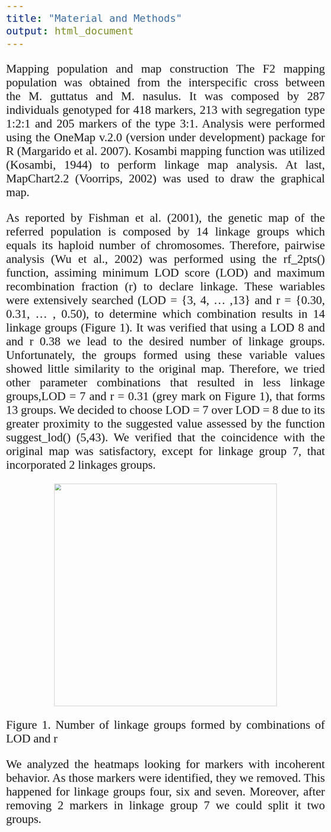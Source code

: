 ```yaml
---
title: "Material and Methods"
output: html_document
---
```


<style>
body {
text-align: justify;
font-family: Times;
font-size: 2em
}
</style>

Mapping population and map construction
The F2 mapping population was obtained from the interspecific cross between the M. guttatus and M. nasulus. It was composed by 287 individuals genotyped for 418 markers, 213 with segregation type 1:2:1 and 205 markers of the type 3:1.  Analysis were performed using the OneMap v.2.0 (version under development) package for R (Margarido et al. 2007). Kosambi mapping function was utilized (Kosambi, 1944) to perform linkage map analysis. At last, MapChart2.2 (Voorrips, 2002) was used to draw the graphical map.

As reported by Fishman et al. (2001), the genetic map of the referred population is composed by 14 linkage groups which equals its haploid number of chromosomes. Therefore, pairwise analysis (Wu et al., 2002) was performed using the rf_2pts() function, assiming minimum LOD score (LOD) and maximum recombination fraction (r) to declare linkage. These wariables were extensively searched (LOD = {3, 4, ... ,13} and r = {0.30, 0.31, ... , 0.50), to determine which combination results in 14 linkage groups (Figure 1). It was verified that using a LOD 8 and and r 0.38 we lead to the desired number of linkage groups. Unfortunately, the groups formed using these variable values showed little similarity to the original map. Therefore, we tried other parameter combinations that resulted in less linkage groups,LOD = 7 and r = 0.31 (grey mark on Figure 1), that forms 13 groups. We decided to choose LOD = 7 over LOD = 8 due to its greater proximity to the suggested value assessed by the function suggest_lod() (5,43). We verified that the coincidence with the original map was satisfactory, except for linkage group 7, that incorporated 2 linkages groups. 

<!-- ![Figure 1. Number of linkage groups formed by combinations of LOD and r ](http://i.imgur.com/tbE7mko.png) -->

<p align="center">
<img src="http://i.imgur.com/tbE7mko.png" width="600" align = "center">
</p>
Figure 1. Number of linkage groups formed by combinations of LOD and r

We analyzed the heatmaps looking for markers with incoherent behavior. As those markers were identified, they we removed. This happened for linkage groups four, six and seven. Moreover, after removing 2 markers in linkage group 7 we could split it two groups.




